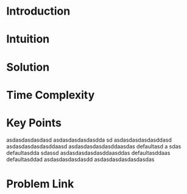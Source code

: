 # Introduction

# Intuition

# Solution

# Time Complexity

# Key Points 
asdasdasdasdasd
asdasdasdasdasdda
sd
asdasdasdasdasddasd
asdasdasdasdasddaasd
asdasdasdasdasddaasdas
defaultasd
a
sdas
defaultasdda
sdassd
asdasdasdasdasddaasddas
defaultasddaas
defaultasddad
asdasdasdasdasdd
asdasdasdasdasdasdas
# Problem Link